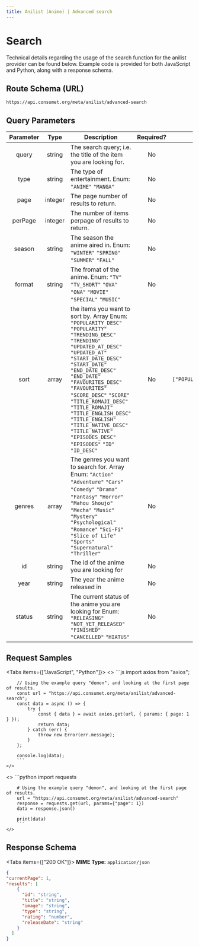 ```yaml
---
title: Anilist (Anime) | Advanced search
---
```



# Search

Technical details regarding the usage of the search function for the anilist provider can be found below. Example code is provided for both JavaScript and Python, along with a response schema.

## Route Schema (URL)

```
https://api.consumet.org/meta/anilist/advanced-search
```

## Query Parameters

| Parameter |  Type   | Description                                                                                                                                                                                                                                                                                                                                                                                                                                            | Required? |              Default               |
| :-------: | :-----: | ------------------------------------------------------------------------------------------------------------------------------------------------------------------------------------------------------------------------------------------------------------------------------------------------------------------------------------------------------------------------------------------------------------------------------------------------------ | :-------: | :--------------------------------: |
|   query   | string  | The search query; i.e. the title of the item you are looking for.                                                                                                                                                                                                                                                                                                                                                                                      |    No     |                `""`                |
|   type    | string  | The type of entertainment. Enum: `"ANIME"` `"MANGA"`                                                                                                                                                                                                                                                                                                                                                                                                   |    No     |             `"ANIME"`              |
|   page    | integer | The page number of results to return.                                                                                                                                                                                                                                                                                                                                                                                                                  |    No     |                `1`                 |
|  perPage  | integer | The number of items perpage of results to return.                                                                                                                                                                                                                                                                                                                                                                                                      |    No     |                `20`                |
|  season   | string  | The season the anime aired in. Enum: `"WINTER"` `"SPRING"` `"SUMMER"` `"FALL"`                                                                                                                                                                                                                                                                                                                                                                         |    No     |                `""`                |
|  format   | string  | The fromat of the anime. Enum: `"TV"` `"TV_SHORT"` `"OVA"` `"ONA"` `"MOVIE"` `"SPECIAL"` `"MUSIC"`                                                                                                                                                                                                                                                                                                                                                     |    No     |                `""`                |
|   sort    |  array  | the items you want to sort by. Array Enum: `"POPULARITY_DESC"` `"POPULARITY"` `"TRENDING_DESC"` `"TRENDING"` `"UPDATED_AT_DESC"` `"UPDATED_AT"` `"START_DATE_DESC"` `"START_DATE"` `"END_DATE_DESC"` `"END_DATE"` `"FAVOURITES_DESC"` `"FAVOURITES"` `"SCORE_DESC"` `"SCORE"` `"TITLE_ROMAJI_DESC"` `"TITLE_ROMAJI"` `"TITLE_ENGLISH_DESC"` `"TITLE_ENGLISH"` `"TITLE_NATIVE_DESC"` `"TITLE_NATIVE"` `"EPISODES_DESC"` `"EPISODES"` `"ID"` `"ID_DESC"` |    No     | `["POPULARITY_DESC","SCORE_DESC"]` |
|  genres   |  array  | The genres you want to search for. Array Enum: `"Action"` `"Adventure"` `"Cars"` `"Comedy"` `"Drama"` `"Fantasy"` `"Horror"` `"Mahou Shoujo"` `"Mecha"` `"Music"` `"Mystery"` `"Psychological"` `"Romance"` `"Sci-Fi"` `"Slice of Life"` `"Sports"` `"Supernatural"` `"Thriller"`                                                                                                                                                                      |    No     |                `""`                |
|    id     | string  | The id of the anime you are looking for                                                                                                                                                                                                                                                                                                                                                                                                                |    No     |                `""`                |
|   year    | string  | The year the anime released in                                                                                                                                                                                                                                                                                                                                                                                                                         |    No     |                `""`                |
|  status   | string  | The current status of the anime you are looking for Enum: `"RELEASING"` `"NOT_YET_RELEASED"` `"FINISHED"` `"CANCELLED"` `"HIATUS"`                                                                                                                                                                                                                                                                                                                     |    No     |                `""`                |

## Request Samples

<Tabs items={["JavaScript", "Python"]}>
  <Tab>
    <>
        ```js
        import axios from "axios";

        // Using the example query "demon", and looking at the first page of results.
        const url = "https://api.consumet.org/meta/anilist/advanced-search";
        const data = async () => {
            try {
                const { data } = await axios.get(url, { params: { page: 1 } });
                return data;
            } catch (err) {
                throw new Error(err.message);
            }
        };

        console.log(data);
        ```
    </>

  </Tab>
  <Tab>
    <>
        ```python
        import requests

        # Using the example query "demon", and looking at the first page of results.
        url = "https://api.consumet.org/meta/anilist/advanced-search"
        response = requests.get(url, params={"page": 1})
        data = response.json()

        print(data)
        ```
    </>

  </Tab>
</Tabs>

## Response Schema

<Tabs items={["200 OK"]}>
  <Tab>
  **MIME Type:** `application/json`
  ```json copy=false
  {
  "currentPage": 1,
  "results": [
      {
        "id": "string",
        "title": "string",
        "image": "string",
        "type": "string",
        "rating": "number",
        "releaseDate": "string"
      }
    ]
  }
  ```
  </Tab>
</Tabs>
